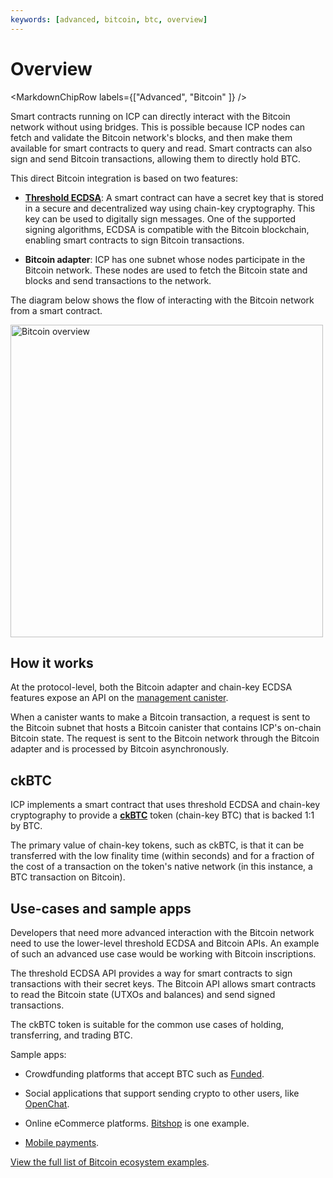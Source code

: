 ```yaml
---
keywords: [advanced, bitcoin, btc, overview]
---
```



# Overview

<MarkdownChipRow labels={["Advanced", "Bitcoin" ]} />

Smart contracts running on ICP can directly interact with the Bitcoin network without using bridges.
This is possible because ICP nodes can fetch and validate the Bitcoin network's blocks, and then make them available for smart contracts to query and read.
Smart contracts can also sign and send Bitcoin transactions, allowing them to directly hold BTC.

This direct Bitcoin integration is based on two features:

- **[Threshold ECDSA](/docs/current/developer-docs/smart-contracts/encryption/t-ecdsa)**: A smart contract can have a secret key that is stored in a secure and decentralized way using chain-key cryptography. This key can be used to digitally sign messages. One of the supported signing algorithms, ECDSA is compatible with the Bitcoin blockchain, enabling smart contracts to sign Bitcoin transactions.

- **Bitcoin adapter**: ICP has one subnet whose nodes participate in the Bitcoin network. These nodes are used to fetch the Bitcoin state and blocks and send transactions to the network.

The diagram below shows the flow of interacting with the Bitcoin network from a smart contract.

<div class="text--center">
  <img
    src={useBaseUrl("/img/docs/bitcoin-overview.png")}
    alt="Bitcoin overview"
    width="500"
  />
</div>

## How it works

At the protocol-level, both the Bitcoin adapter and chain-key ECDSA features expose an API on the [management canister](/docs/current/developer-docs/smart-contracts/advanced-features/management-canister).

When a canister wants to make a Bitcoin transaction, a request is sent to the Bitcoin subnet that hosts a Bitcoin canister that contains ICP's on-chain Bitcoin state. The request is sent to the Bitcoin network through the Bitcoin adapter and is processed by Bitcoin asynchronously.

## ckBTC

ICP implements a smart contract that uses threshold ECDSA and chain-key cryptography to provide a [**ckBTC**](/docs/current/developer-docs/multi-chain/bitcoin/ckbtc/overview) token (chain-key BTC) that is backed 1:1 by BTC.

The primary value of chain-key tokens, such as ckBTC, is that it can be transferred with the low finality time (within seconds) and for a fraction of the cost of a transaction on the token's native network (in this instance, a BTC transaction on Bitcoin).

## Use-cases and sample apps

Developers that need more advanced interaction with the Bitcoin network need to use the lower-level threshold ECDSA and Bitcoin APIs. An example of such an advanced use case would be working with Bitcoin inscriptions.

The threshold ECDSA API provides a way for smart contracts to sign transactions with their secret keys. The Bitcoin API allows smart contracts to read the Bitcoin state (UTXOs and balances) and send signed transactions.

The ckBTC token is suitable for the common use cases of holding, transferring, and trading BTC.

Sample apps:

- Crowdfunding platforms that accept BTC such as [Funded](https://funded.app/).

- Social applications that support sending crypto to other users, like [OpenChat](https://oc.app/).

- Online eCommerce platforms. [Bitshop](https://ughim-6qaaa-aaaah-qc7qa-cai.ic0.app/) is one example.

- [Mobile payments](https://play.google.com/store/apps/details?id=com.foo.arth&pli=1).

[View the full list of Bitcoin ecosystem examples](https://internetcomputer.org/ecosystem?tag=Bitcoin).
